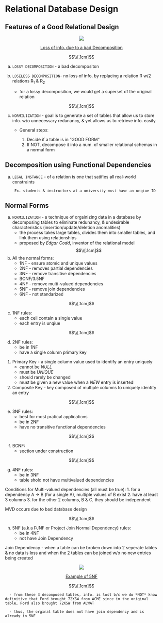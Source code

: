 # Relational Database Design 

## Features of a Good Relational Design

<center>
![](images/ch7/badDecomposition.jpg){}

[Loss of info. due to a bad Decomposition]()
</center>
$$\\[.1cm]$$

a. `LOSSY DECOMPOSITION` - a bad decompositon 

b. `LOSELESS DECOMPOSITION`- no loss of info. by replacing a relation R w/2 relations R~1~ & R~2~
      - for a lossy decomposition, we would get a superset of the original relation 
      
$$\\[.1cm]$$

c. `NORMILIZATION` - goal is to generate a set of tables that allow us to store info. w/o unnecessary redunancy, & yet allows us to retrieve info. easily 
      - General steps:
          
          1. Decide if a table is in "GOOD FORM"
          2. If NOT, decompose it into a num. of smaller relational schemas in a normal form 
          
      
      
## Decomposition using Functional Dependencies 
a. `LEGAL INSTANCE` - of a relation is one that satifies all real-world constraints

        Ex. students & instructors at a university must have an unqiue ID
        
       
       
## Normal Forms 
a. `NORMILIZATION` - a technique of orgainizing data in a database by decomposing tables to eliminate redunancy, & undesirable characteristics (insertion/update/deletion anomalities)
      - the process takes large tables, divides them into smaller tables, and link them using relationships 
      - proposed by *Edgar Codd*, inventor of the relational model 
$$\\[.1cm]$$

b. All the normal forms:
      - 1NF - ensure atomic and unique values 
      - 2NF - removes partial dependencies 
      - 3NF - remove transitive dependencies 
      - BCNF/3.5NF 
      - 4NF - remove multi-valued dependencies 
      - 5NF - remove join dependencies 
      - 6NF - not standarized 
      
      
$$\\[.1cm]$$

c. 1NF rules:
      - each cell contain a single value 
      - each entry is unqiue 

$$\\[.1cm]$$

d. 2NF rules:
      - be in 1NF 
      - have a single column primary key 
      
:::note 
1. Primary Key - a single column value used to identify an entry uniquely
      - cannot be *NULL* 
      - must be *UNIQUE* 
      - should rarely be changed 
      - must be given a new value when a *NEW* entry is inserted 

2. Composite Key - key composed of multiple columns to uniquely identify an entry

::: 

$$\\[.1cm]$$

e. 3NF rules:
      - best for most pratical applications 
      - be in 2NF 
      - have no transitive functional dependencies 
      
$$\\[.1cm]$$

f. BCNF:
      - section under construction 

$$\\[.1cm]$$

g. 4NF rules:
      - be in 3NF 
      - table shold not have multivalued dependencies 

:::note 
Conditions for Multi-valued dependencies (all must be true):
      1. for a dependency A -> B (for a single A), multiple values of B exist 
      2. have at least 3 columns 
      3. for the other 2 columns, B & C, they should be independent
 
 MVD occurs due to bad database design  
:::

$$\\[.1cm]$$

h. 5NF (a.k.a PJNF or Project Join Normal Dependency) rules:
      - be in 4NF 
      - not have Join Dependency 
      
:::note 
Join Dependency - when a table can be broken down into 2 seperate tables & no data is loss and when the 2 tables can be joined w/o no new entries being created

:::

<center>
![](images/ch7/5nf.jpg){}

[Example of 5NF]()
</center>
$$\\[.1cm]$$

      - from these 3 decomposed tables, info. is lost b/c we do *NOT* know definitive that Ford brought 72XSW from ACME since in the original table, Ford also brought 72XSW from ALWAT
            
      - thus, the orginal table does not have join dependency and is already in 5NF 







